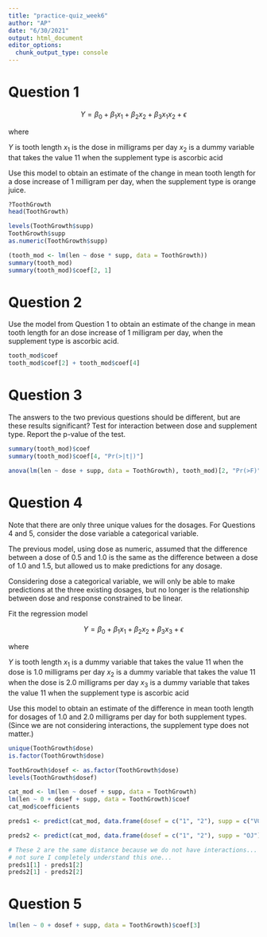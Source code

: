 ```yaml
---
title: "practice-quiz_week6"
author: "AP"
date: "6/30/2021"
output: html_document
editor_options: 
  chunk_output_type: console
---
```



# Question 1

$$Y=\beta_0+\beta_1x_1+\beta_2x_2+\beta_3x_1x_2 + ϵ$$

where

$Y$ is tooth length
$x_1$ is the dose in milligrams per day
$x_2$ is a dummy variable that takes the value 11 when the supplement type is ascorbic acid

Use this model to obtain an estimate of the change in mean tooth length for a dose increase of 1 milligram per day, when the supplement type is orange juice.

```r
?ToothGrowth
head(ToothGrowth)

levels(ToothGrowth$supp)
ToothGrowth$supp
as.numeric(ToothGrowth$supp)

(tooth_mod <- lm(len ~ dose * supp, data = ToothGrowth))
summary(tooth_mod)
summary(tooth_mod)$coef[2, 1]
```


# Question 2

Use the model from Question 1 to obtain an estimate of the change in mean tooth length for an dose increase of 1 milligram per day, when the supplement type is ascorbic acid.

```r
tooth_mod$coef
tooth_mod$coef[2] + tooth_mod$coef[4]
```

# Question 3

The answers to the two previous questions should be different, but are these results significant? Test for interaction between dose and supplement type. Report the p-value of the test.

```r
summary(tooth_mod)$coef
summary(tooth_mod)$coef[4, "Pr(>|t|)"]

anova(lm(len ~ dose + supp, data = ToothGrowth), tooth_mod)[2, "Pr(>F)"]
```

# Question 4

Note that there are only three unique values for the dosages. For Questions 4 and 5, consider the dose variable a categorical variable.

The previous model, using dose as numeric, assumed that the difference between a dose of 0.5 and 1.0 is the same as the difference between a dose of 1.0 and 1.5, but allowed us to make predictions for any dosage.

Considering dose a categorical variable, we will only be able to make predictions at the three existing dosages, but no longer is the relationship between dose and response constrained to be linear.

Fit the regression model


$$Y=\beta_0+\beta_1x_1+\beta_2x_2+\beta_3x_3 + ϵ$$

where

$Y$ is tooth length
$x_1$ is a dummy variable that takes the value 11 when the dose is 1.0 milligrams per day
$x_2$ is a dummy variable that takes the value 11 when the dose is 2.0 milligrams per day
$x_3$ is a dummy variable that takes the value 11 when the supplement type is ascorbic acid

Use this model to obtain an estimate of the difference in mean tooth length for dosages of 1.0 and 2.0 milligrams per day for both supplement types. (Since we are not considering interactions, the supplement type does not matter.)

```r
unique(ToothGrowth$dose)
is.factor(ToothGrowth$dose)

ToothGrowth$dosef <- as.factor(ToothGrowth$dose)
levels(ToothGrowth$dosef)

cat_mod <- lm(len ~ dosef + supp, data = ToothGrowth)
lm(len ~ 0 + dosef + supp, data = ToothGrowth)$coef
cat_mod$coefficients

preds1 <- predict(cat_mod, data.frame(dosef = c("1", "2"), supp = c("VC", "VC")))

preds2 <- predict(cat_mod, data.frame(dosef = c("1", "2"), supp = "OJ"))

# These 2 are the same distance because we do not have interactions...
# not sure I completely understand this one...
preds1[1] - preds1[2]
preds2[1] - preds2[2] 

```


# Question 5

```r
lm(len ~ 0 + dosef + supp, data = ToothGrowth)$coef[3]
```


